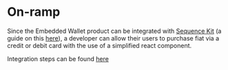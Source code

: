 # On-ramp
Since the Embedded Wallet product can be integrated with [Sequence Kit](/solutions/wallets/sequence-kit/overview) (a guide on this [here](/guides/custom-marketplace#7-optional-integrate-embedded-wallet-into-sequence-kit)), a developer can allow their users to purchase fiat via a credit or debit card with the use of a simplified react component.

Integration steps can be found [here](/solutions/wallets/sequence-kit/on-ramp)
